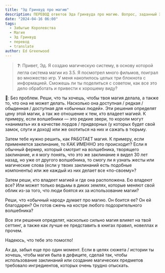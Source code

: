 ```yaml
---
title: "Эд Гринвуд про магию"
description: ПЕРЕВОД ответов Эда Гринвуда про магию. Вопрос, заданный Эду Гринвуду, лишь косвенно касается D&D, однако Мастерам-миростроителям может быть полезен.
date: "2024-04-16 06:00"
tags: 
  - Забытые Королевства
  - Магия
  - Эд Гринвуд
  - перевод
  - translate
author: Ed Greenwood
---
```


>❓: Привет, Эд. Я создаю магическую систему, в основу которой легла система магии из 3.5. Я посмотрел много фильмов, поиграл во множество игр. У меня накопилось целых три блокнота с информацией. Сможешь ли ты поделиться с советом, как все это дело обработать и привести к хорошему виду?

🧙: Без проблем. Реши, что ты хочешь, чтобы твоя магия делала, а также то, что она не может делать. Насколько она доступная / редкая / обыденная / доступная для «обычных людей». Эти решения определят цену этой магии, а так же отношение к тем, кто владеет магией. К примеру, если волшебники — это редкие звери, то короли могут «нанимать» их в качестве лордов / придворных (у которых будет свой замок, слуги и доход) или же охотиться на них и сажать в тюрьму.

Затем тебе нужно решить, как РАБОТАЕТ магия. К примеру, если применяется заклинание, то КАК ИМЕННО это происходит? Если я обычный фермер, который смотрит на волшебника, творящего заклинание, и я могу понять, что это же заклинание я видел 30 лет назад, но уже от другого волшебника, то смогу ли я узнать жесты или магические слова (если у твоих заклинаний есть подобные компоненты) или же каждый из них делает все «по-своему»?

Затем реши, кто владеет магией и где она расположена. Ею владеют все? Или может только ведьмы в диких землях, которые меняют свой облик из-за того, что люди боятся их за использование магии?

Реши, что «обычный народ» думает про магию. Он боится ее? Он ей благодарен? Он готов сжечь на костре любого подозрительного волшебника?

Все эти решения определят, насколько сильно магия влияет на твой сеттинг, а также как лучше ее представить в книгах правил, новеллах и прочем.

Надеюсь, что тебе это помогло!

Ах да, забыл еще про один момент. Если в целях сюжета / истории ты хочешь, чтобы магия была в дефиците, сделай так, чтобы использование заклинаний или создание магических предметов требовало ингредиентов, которых очень трудно отыскать.
